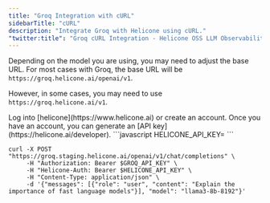 ```yaml
---
title: "Groq Integration with cURL"
sidebarTitle: "cURL"
description: "Integrate Groq with Helicone using cURL."
"twitter:title": "Groq cURL Integration - Helicone OSS LLM Observability"
---
```


<Note>

Depending on the model you are using, you may need to adjust the base URL.
For most cases with Groq, the base URL will be `https://groq.helicone.ai/openai/v1`.

However, in some cases, you may need to use `https://groq.helicone.ai/v1`.

</Note>

<Steps>
  <Step title="Create an account + Generate an API Key">
    Log into [helicone](https://www.helicone.ai) or create an account. Once you have an account, you
    can generate an [API key](https://helicone.ai/developer).
  </Step>
  <Step title="Set HELICONE_API_KEY as an environment variable">
```javascript
HELICONE_API_KEY=<your API key>
```
  </Step>
  <Step title="Modify the base path and add a Helicone-Auth header">
<CodeGroup>

```cURL CLI example
curl -X POST "https://groq.staging.helicone.ai/openai/v1/chat/completions" \
     -H "Authorization: Bearer $GROQ_API_KEY" \
     -H "Helicone-Auth: Bearer $HELICONE_API_KEY" \
     -H "Content-Type: application/json" \
     -d '{"messages": [{"role": "user", "content": "Explain the importance of fast language models"}], "model": "llama3-8b-8192"}'
```

</CodeGroup>

  </Step>
</Steps>
